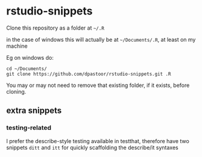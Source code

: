 rstudio-snippets
=======

Clone this repository as a folder at `~/.R`

in the case of windows this will actually be at `~/Documents/.R`, at least
on my machine

Eg on windows do:

```
cd ~/Documents/
git clone https://github.com/dpastoor/rstudio-snippets.git .R
```

You may or may not need to remove that existing folder, if it exists, before cloning.

## extra snippets

### testing-related

I prefer the describe-style testing available in testthat, 
therefore have two snippets `ditt` and `itt` for quickly scaffolding the describe/it syntaxes
